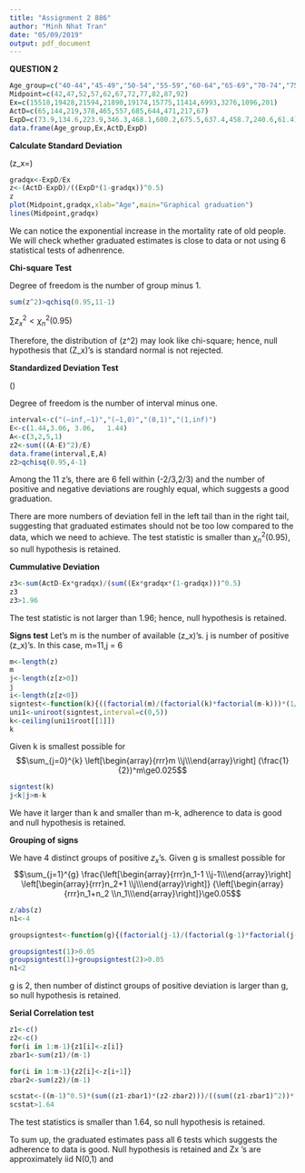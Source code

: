 ```yaml
---
title: "Assignment 2 886"
author: "Minh Nhat Tran"
date: "05/09/2019"
output: pdf_document
---
```

**QUESTION 2**

```r
Age_group=c("40-44","45-49","50-54","55-59","60-64","65-69","70-74","75-79","80-84","85-89","90-94")
Midpoint=c(42,47,52,57,62,67,72,77,82,87,92)
Ex=c(15518,19428,21594,21890,19174,15775,11414,6993,3276,1096,201)
ActD=c(65,144,219,378,465,557,685,644,471,217,67)
ExpD=c(73.9,134.6,223.9,346.3,468.1,600.2,675.5,637.4,458.7,240.6,61.4)
data.frame(Age_group,Ex,ActD,ExpD)
```

**Calculate Standard Deviation**
  
  \(z_x=\frac{D_x-E_x q_x}{\sqrt{E_xq_x(1-q_x)}}\)

```r
gradqx<-ExpD/Ex
z<-(ActD-ExpD)/((ExpD*(1-gradqx))^0.5)
z
plot(Midpoint,gradqx,xlab="Age",main="Graphical graduation")
lines(Midpoint,gradqx)
```
  We can notice the exponential increase in the mortality rate of old people.
  We will check whether graduated estimates is close to data or not using 6 statistical tests of adhenrence.
  
  **Chi-square Test**
  
  Degree of freedom is the number of group minus 1.
```r
sum(z^2)>qchisq(0.95,11-1)
```
$\sum{z_x^2}<\chi_n^2(0.95)$
  
  Therefore, the distribution of \(z^2\) may look like chi-square; hence, null hypothesis that \(Z_x\)'s is standard normal is not rejected.

  
  **Standardized Deviation Test**
  
  \(\sum\frac{(A-E)^2}{E}\)
  
  Degree of freedom is the number of interval minus one.
```r

interval<-c("(–inf,–1)","(–1,0)","(0,1)","(1,inf)")
E<-c(1.44,3.06,	3.06,	1.44)
A<-c(3,2,5,1)
z2<-sum(((A-E)^2)/E)
data.frame(interval,E,A)
z2>qchisq(0.95,4-1)
```
  Among the 11 z's, there are 6 fell within (-2/3,2/3) and the number of positive and negative deviations are roughly equal, which suggests a good graduation. 
  
  There are more numbers of deviation fell in the left tail than in the right tail, suggesting that graduated estimates should not be too low compared to the data, which we need to achieve. 
The test statistic is smaller than $\chi_n^2(0.95)$, so null hypothesis is retained.
 
 
  **Cummulative Deviation**
```r
z3<-sum(ActD-Ex*gradqx)/(sum((Ex*gradqx*(1-gradqx)))^0.5)
z3
z3>1.96
```
  The test statistic is not larger than 1.96; hence, null hypothesis is retained.

  **Signs test**
Let's m is the number of available \(z_x\)'s.
j is number of positive \(z_x\)'s. In this case, m=11,j = 6
```r
m<-length(z)
m
j<-length(z[z>0])
j
i<-length(z[z<0])
signtest<-function(k){((factorial(m)/(factorial(k)*factorial(m-k)))*(1/2)^m)-0.025}
uni1<-uniroot(signtest,interval=c(0,5))
k<-ceiling(uni1$root[[1]])
k
```
Given k is smallest possible for $$\sum_{j=0}^{k}  \left[\begin{array}{rrr}m \\j\\\end{array}\right] (\frac{1}{2})^m\ge0.025$$
```r
signtest(k)
j<k|j>m-k

```
We have it larger than k and smaller than m-k, adherence to data is good and null hypothesis is retained.

  **Grouping of signs**

  We have 4 distinct groups of positive $z_x$'s.
  Given g is smallest possible for $$\sum_{j=1}^{g}  \frac{\left[\begin{array}{rrr}n_1-1 \\j-1\\\end{array}\right] \left[\begin{array}{rrr}n_2+1 \\j\\\end{array}\right]} {\left[\begin{array}{rrr}n_1+n_2 \\n_1\\\end{array}\right]}\ge0.05$$


```r
z/abs(z)
n1<-4

groupsigntest<-function(g){(factorial(j-1)/(factorial(g-1)*factorial(j-g))*(factorial(i+1)/(factorial(g)*factorial(i+1-g)))/(factorial(i+j)/(factorial(i)*factorial(j))))}
```
```r
groupsigntest(1)>0.05
groupsigntest(1)+groupsigntest(2)>0.05
n1<2
```
  g is 2, then number of distinct groups of positive deviation is larger than g, so null hypothesis is retained.

 **Serial Correlation test**
```r
z1<-c()
z2<-c()
for(i in 1:m-1){z1[i]<-z[i]}
zbar1<-sum(z1)/(m-1)

for(i in 1:m-1){z2[i]<-z[i+1]}
zbar2<-sum(z2)/(m-1)

scstat<-((m-1)^0.5)*(sum((z1-zbar1)*(z2-zbar2)))/((sum((z1-zbar1)^2))*(sum((z2-zbar2)^2)))^0.5
scstat>1.64

```
  The test statistics is smaller than 1.64, so null hypothesis is retained.
  
  To sum up, the graduated estimates pass all 6 tests which suggests the adherence to data is good. Null hypothesis is retained and Zx ’s are approximately iid N(0,1) and 
